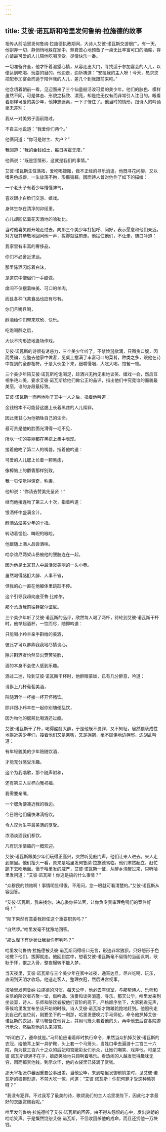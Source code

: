```yaml
---
---
---
```

title: 艾彼·诺瓦斯和哈里发何鲁纳·拉施德的故事
---




相传从前哈里发何鲁纳·拉施德执政期间，大诗人艾彼·诺瓦斯交游很广。有一天，他摒弃一切，静悄悄地躲在家中，煞费苦心地预备了一桌无比丰富可口的酒席，存心请最可爱的人儿陪他吃喝享受，尽情快乐一番。

一切准备齐全，他才怀着渴望心情，从容走出大门，寻找适于参加宴会的人儿，以便达到吃喝、玩耍的目的。他边走，边祈祷道：“安拉我的主人呀！今天，恳求您把配参加宴会而适于陪伴我的人儿，差几个到我跟前来吧。”

他念叨着朝前一看，见迎面来了三个仙童般活泼可爱的美少年。他们的肤色、模样虽然不同，可是体态、形貌之标致、漂亮，却是绝无仅有而非常引人注目的。眼看着那样可爱的美少年，他神志迷离，一下子愣住了。他当时的情形，跟诗人的吟诵毫无差别：

我从一对美男子面前路过，

不自主地说道：“我爱你们两个。”

他俩问道：“你可是财主、大户？”

我回道：“我的金钱如土，每日挥霍无度。”

他俩说：“既是恁情形，这就是我们的事情。”

艾彼·诺瓦斯生性落拓，爱吃喝嫖赌，做不正经的寻乐消遣。他既寻花问柳，又以嗜男色成癖，一生放荡不拘，形骸狼藉，因而诗人曾对他作了如下的描绘：

一个老头子有着少年懵懂脾气，

喜欢跟小白脸们交游、嬉戏。

身体生存在清净的卯绥里，

心儿却回忆着花天酒地的哈勒比。

当时他喜笑颜开地走过去，向那三个美少年打招呼、问好，表示愿意和他们亲近。对方极其恭敬地回问他一声，拔脚就往前走。他拦住他们，不让走，随口吟道：

我家里有丰富的奢侈品，

你们不必舍近求远。

那里陈酒闪烁着白沫，

是道院中僧侣们一手酿做。

席间不仅摆着味美、可口的羊肉，

而且各种飞禽食品也应有尽有。

你们且嚼且喝，

醇酒给你们带来欢欣、快乐。

吃饱喝醉之后，

大伙不拘形迹地逢场作戏。

艾彼·诺瓦斯的诗很有诱惑力，三个美少年听了，不禁馋涎欲滴，只图贪口腹，因而受骗，应邀去他家中做客，见桌上摆满了丰富可口的菜肴，种类之多，跟他在诗中提到的全都相符。于是大伙坐下来，细嚼慢咽，大吃大喝，饱餐一顿。

三个美少年陪艾彼·诺瓦斯吃饱喝足，趁酒兴无拘无束地谈笑、嬉戏一会，然后互相争艳斗美，要求艾彼·诺瓦斯给他们做公正的品评，指出他们中究竟谁的面貌最美丽，谁的身段最标致。

艾彼·诺瓦斯一而再地吻了其中一人之后，指着他吟道：

金钱根本不可能替这腮上长着黑痣的人儿赎罪，

因此我甘心为他牺牲自己的生命。

最可贵是他的脸面光滑得一毛不见，

所以一切的美丽都在黑痣上集中表现。

接着他吻了第二人的嘴唇，指着他吟道：

可爱的人儿腮上长着一颗黑痣，

像樟脑上的麝香那样别致。

我一见便觉得惊奇，称羡，

他却说：“你请去赞美先圣贤！”

继而他接连吻了第三人十次，指着吟道：

银酒杯中盛满金汁，

醇酒沾湿美少年的十指。

转动着惺忪、睥睨的眼睑，

他跟随上酒人品尝酒味。

哈奈谊尼两架山岳被他的腰肢连在一起，

因为他是土耳其人中最活泼美丽的一头小麂。

虽然喝得酩酊大醉、人事不省，

但我的心一直在他躯体里跳跃不停。

这个引导我趋向底亚鲁·比库尔，

那个怂恿我前往锺密尔谊尼。

三个美少年听了艾彼·诺瓦斯的品评，欣然每人喝了两杯，待轮到艾彼·诺瓦斯干杯时，他举起酒杯，一饮而尽，随即吟道：

只能喝小羚羊亲手斟给的美酒，

彼此才可以卿卿我我地尽情谈心。

除非斟酒者怡然显出荧荧笑脸，

酒的本身不会使人感到乐趣。

酒过二巡，轮到艾彼·诺瓦斯干杯时，他醉眼蒙眬，已有几分醉意，吟道：

请斟上几杯葡萄美酒，

陪随酒伴一杯接一杯开怀畅饮。

除非跟小羚羊在一起你别随便乱饮，

因为吻他的腮颊比喝酒还过瘾。

艾彼·诺瓦斯干了杯，喝得酩酊大醉，于是他既不畏罪，又不知耻，居然猥亵成性地挨近美少年们，搂着他们又是亲嘴，又是拥抱，毫不顾惧地边狎邪，边胡乱吟道：

有年轻貌美的少年陪随饮酒，

才能充分感受乐趣。

这个为我唱歌，那个随声附和，

还有第三人举杯向我祝福。

我需要亲嘴，

一个腮角便凑近我的唇边。

今日跟他们痛快淋漓畅饮，

令人叹为生平最美满的享受。

浓酒淡酒我们都饮，

凡有玩乐情趣的一概欢迎。

艾彼·诺瓦斯跟美少年们玩得正高兴，突然听见敲门声。他们让来人进去。来人走到屋里。他们抬头一看，原来是哈里发何鲁纳·拉施德驾临。他们肃然起立，赶忙跪下去吻地面。慑于哈里发的威严，艾彼·诺瓦斯一怔，从醉乡清醒过来，只听哈里发问道：“艾彼·诺瓦斯！你这是搞的什么事情？”

“众穆民的领袖啊！事情明显得很，不用问，您一眼就可看清楚的。”艾彼·诺瓦斯从容回答。

“艾彼·诺瓦斯，我来找你，决心委你任法官，让你负专责审理龟鸨们的案件好吗！”

“陛下果然有意委我担任这个重要职务吗？”

“自然啰。”哈里发毫不犹豫地回答。

“那么陛下有诉状让我替你审判吗？”

哈里发何鲁纳·拉施德被艾彼·诺瓦斯问得哑口无言，形迹非常狼狈，只好怒形于色地撇下他们，拔脚就走。他回到宫中，想着艾彼·诺瓦斯毫不留情的当面讽刺，耿耿于怀，恨之入骨，整夜辗转不能入梦。

当天夜里，艾彼·诺瓦斯与三个美少年在家中过夜，通宵达旦，尽兴吃喝、玩乐，直闹到天明才收场。他送走客人，整理衣冠，然后进宫视事。

按哈里发何鲁纳·拉施德的习惯，每天公毕，他必去座谈室，与那帮诗人、乐师和亲信的陪饮者齐聚一堂，借吟诵、演奏和谈笑消遣、寻乐。那天公毕，哈里发来到坐谈室，诗人、乐师和陪饮者按他们官阶的高下，严格顺序坐下，大家鸦雀无声，等候哈里发宣布坐谈开始的时候，诗人艾彼·诺瓦斯才踉踉跄跄地赶到。他照例走到自己的座位前，刚要坐下的一刹那，哈里发便唤刀手马师伦，命令他扒掉艾彼·诺瓦斯的衣冠，拿马鞍备在他背上，并用马笼头套着他的头，再牵他去后宫各院游行示众，然后割他的头来领赏。

“听明白了，遵命就是。”马师伦应诺着即时执行命令，果然当众扒掉艾彼·诺瓦斯的衣冠，给他背上架一具驴鞍，头上套一个马笼头，当牲口牵去遍游十二宫三十六院，向为数三百六十之众的后妃和宫娥彩女们示众，让她们嘲笑、戏弄他。可是艾彼·诺瓦斯却满不在乎，嬉皮笑脸地只顾咧着嘴乐。看热闹的人越发觉得趣味无穷，因而都赏他钱。到示众毕，他的衣袋里已装满了赏钱。

那天宰相张尔蕃因重要公事出差。当他公毕，来到哈里发御前销差时，见艾彼·诺瓦斯的狼狈形迹，不禁大吃一惊，问道：“艾彼·诺瓦斯！你犯何罪才受这种惩罚呀？”

“我没有犯罪。不过我写了最美的诗，歌颂我们的主人哈里发陛下，因此他才拿最好的衣服赏赐我呢。”

哈里发何鲁纳·拉施德听了艾彼·诺瓦斯的回答，由不得从怨恨的心中，发出爽朗的哈哈笑声。于是慨然饶恕艾彼·诺瓦斯，不但收回杀他的成命，而且还赏他一万块钱。